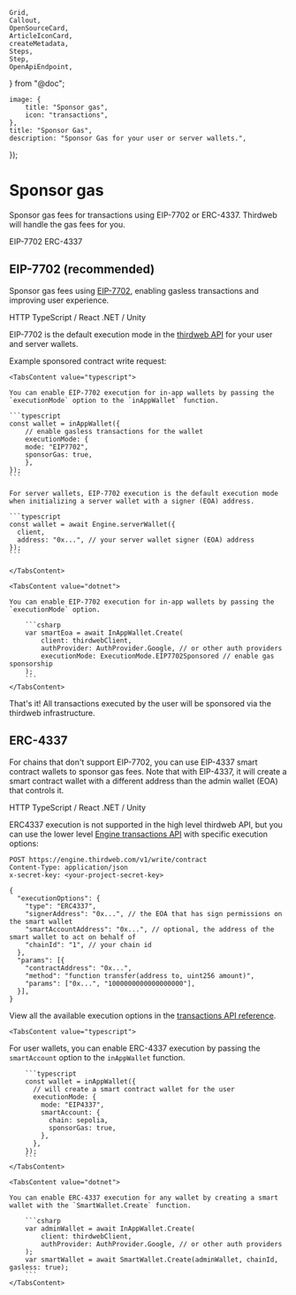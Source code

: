 	Grid,
	Callout,
	OpenSourceCard,
	ArticleIconCard,
	createMetadata,
	Steps,
	Step,
	OpenApiEndpoint,
} from "@doc";

	image: {
		title: "Sponsor gas",
		icon: "transactions",
	},
	title: "Sponsor Gas",
	description: "Sponsor Gas for your user or server wallets.",
});

# Sponsor gas

Sponsor gas fees for transactions using EIP-7702 or ERC-4337. Thirdweb will handle the gas fees for you.

<Tabs defaultValue="eip7702">
	<TabsList>
		<TabsTrigger value="eip7702">EIP-7702</TabsTrigger>
		<TabsTrigger value="eip4337">ERC-4337</TabsTrigger>
	</TabsList>

<TabsContent value="eip7702">

## EIP-7702 (recommended)

Sponsor gas fees using [EIP-7702](https://eips.ethereum.org/EIPS/eip-7702), enabling gasless transactions and improving user experience.

<Tabs defaultValue="http">
	<TabsList>
    <TabsTrigger value="http" className="flex items-center gap-2 [&>p]:mb-0">
      <EngineIcon className="w-4 h-4 mr-2" />
      HTTP
    </TabsTrigger>
		<TabsTrigger value="typescript" className="flex items-center gap-2 [&>p]:mb-0">
			<TypeScriptIcon className="size-4" />
			TypeScript / React
		</TabsTrigger>
		<TabsTrigger value="dotnet" className="flex items-center gap-2 [&>p]:mb-0">
			<DotNetIcon className="size-4" />
			.NET / Unity
		</TabsTrigger>
	</TabsList>

  <TabsContent value="http">

  EIP-7702 is the default execution mode in the [thirdweb API](https://api.thirdweb.com/reference) for your user and server wallets.

Example sponsored contract write request:

<OpenApiEndpoint path="/v1/contracts/write" method="POST" />

  </TabsContent>

    <TabsContent value="typescript">

    You can enable EIP-7702 execution for in-app wallets by passing the `executionMode` option to the `inAppWallet` function.

    ```typescript
    const wallet = inAppWallet({
        // enable gasless transactions for the wallet
        executionMode: {
        mode: "EIP7702",
        sponsorGas: true,
        },
    });
    ```

    For server wallets, EIP-7702 execution is the default execution mode when initializing a server wallet with a signer (EOA) address.

    ```typescript
    const wallet = await Engine.serverWallet({
      client,
      address: "0x...", // your server wallet signer (EOA) address
    });
    ```

    </TabsContent>

    <TabsContent value="dotnet">

    You can enable EIP-7702 execution for in-app wallets by passing the `executionMode` option.

    	```csharp
    	var smartEoa = await InAppWallet.Create(
    	    client: thirdwebClient,
    	    authProvider: AuthProvider.Google, // or other auth providers
    	    executionMode: ExecutionMode.EIP7702Sponsored // enable gas sponsorship
    	);
    	```
    </TabsContent>

</Tabs>

That's it! All transactions executed by the user will be sponsored via the thirdweb infrastructure.

</TabsContent>

<TabsContent value="eip4337">

## ERC-4337

For chains that don't support EIP-7702, you can use EIP-4337 smart contract wallets to sponsor gas fees. Note that with EIP-4337, it will create a smart contract wallet with a different address than the admin wallet (EOA) that controls it.

<Tabs defaultValue="http">
  <TabsList>
    <TabsTrigger value="http" className="flex items-center gap-2 [&>p]:mb-0">
      <EngineIcon className="w-4 h-4 mr-2" />
      HTTP
    </TabsTrigger>
    <TabsTrigger value="typescript" className="flex items-center gap-2 [&>p]:mb-0">
        <TypeScriptIcon className="size-4" />
        TypeScript / React
    </TabsTrigger>
    <TabsTrigger value="dotnet" className="flex items-center gap-2 [&>p]:mb-0">
        <DotNetIcon className="size-4" />
        .NET / Unity
    </TabsTrigger>
  </TabsList>

  <TabsContent value="http">

ERC4337 execution is not supported in the high level thirdweb API, but you can use the lower level [Engine transactions API](https://engine.thirdweb.com/reference#tag/write/post/v1/write/contract) with specific execution options:

```http
POST https://engine.thirdweb.com/v1/write/contract
Content-Type: application/json
x-secret-key: <your-project-secret-key>

{
  "executionOptions": {
    "type": "ERC4337",
    "signerAddress": "0x...", // the EOA that has sign permissions on the smart wallet
    "smartAccountAddress": "0x...", // optional, the address of the smart wallet to act on behalf of
    "chainId": "1", // your chain id
  },
  "params": [{
    "contractAddress": "0x...",
    "method": "function transfer(address to, uint256 amount)",
    "params": ["0x...", "1000000000000000000"],
  }],
}
```

View all the available execution options in the [transactions API reference](https://engine.thirdweb.com/reference#tag/write/post/v1/write/contract).

  </TabsContent>

    <TabsContent value="typescript">
  For user wallets, you can enable ERC-4337 execution by passing the `smartAccount` option to the `inAppWallet` function.

    	```typescript
    	const wallet = inAppWallet({
    	  // will create a smart contract wallet for the user
    	  executionMode: {
    	    mode: "EIP4337",
    	    smartAccount: {
    	      chain: sepolia,
    	      sponsorGas: true,
    	    },
    	  },
    	});
    	```
    </TabsContent>

    <TabsContent value="dotnet">

    You can enable ERC-4337 execution for any wallet by creating a smart wallet with the `SmartWallet.Create` function.

    	```csharp
    	var adminWallet = await InAppWallet.Create(
    	    client: thirdwebClient,
    	    authProvider: AuthProvider.Google, // or other auth providers
    	);
    	var smartWallet = await SmartWallet.Create(adminWallet, chainId, gasless: true);
    	```
    </TabsContent>

</Tabs>

</TabsContent>
</Tabs>
